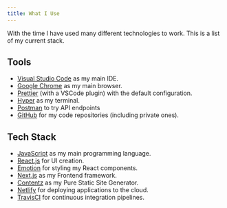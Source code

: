 ```yaml
---
title: What I Use
---
```


With the time I have used many different technologies to work. This is a list of my current stack.

## Tools

- [Visual Studio Code](https://code.visualstudio.com/) as my main IDE.
- [Google Chrome](https://chrome.google.com) as my main browser.
- [Prettier](https://prettier.io) (with a VSCode plugin) with the default configuration.
- [Hyper](https://hyper.is/) as my terminal.
- [Postman](https://www.getpostman.com/) to try API endpoints
- [GitHub](https://github.com) for my code repositories (including private ones).

## Tech Stack

- [JavaScript](https://www.javascript.com/) as my main programming language.
- [React.js](https://reactjs.org) for UI creation.
- [Emotion](https://emotion.sh/) for styling my React components.
- [Next.js](https://nextjs.org/) as my Frontend framework.
- [Contentz](https://github.com/sergiodxa/contentz) as my Pure Static Site Generator.
- [Netlify](https://netlify.com/) for deploying applications to the cloud.
- [TravisCI](http://travis-ci.org/) for continuous integration pipelines.
